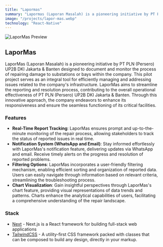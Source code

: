 ```yaml
---
title: "Lapormas"
summary: "Lapormas (Laporan Masalah) is a pioneering initiative by PT PLN (Persero) UP2B DKI Jakarta & Banten designed to document and monitor the process of repairing damage to substations or bays within the company. This pilot project serves as an integral tool for efficiently managing and addressing issues related to the company's infrastructure. LaporMas aims to streamline the reporting and resolution process, contributing to the overall operational effectiveness of PT PLN (Persero) UP2B DKI Jakarta & Banten. Through this innovative approach, the company endeavors to enhance its responsiveness and ensure the seamless functioning of its critical facilities."
image: "/projects/lapor-mas.webp"
technology: "React-Native"
---
```


![LaporMas Preview](/projects/lapor-mas.webp)

## LaporMas
LaporMas (Laporan Masalah) is a pioneering initiative by PT PLN (Persero) UP2B DKI Jakarta & Banten designed to document and monitor the process of repairing damage to substations or bays within the company. This pilot project serves as an integral tool for efficiently managing and addressing issues related to the company's infrastructure. LaporMas aims to streamline the reporting and resolution process, contributing to the overall operational effectiveness of PT PLN (Persero) UP2B DKI Jakarta & Banten. Through this innovative approach, the company endeavors to enhance its responsiveness and ensure the seamless functioning of its critical facilities.

### Features
- **Real-Time Report Tracking**: LaporMas ensures prompt and up-to-the-minute monitoring of the repair process, allowing stakeholders to track the status of reported issues in real time.
- **Notification System (WhatsApp and Email)**: Stay informed effortlessly with LaporMas's notification feature, delivering updates via WhatsApp and email. Receive timely alerts on the progress and resolution of reported problems.
- **Filtering Options**: LaporMas incorporates a user-friendly filtering mechanism, enabling efficient sorting and organization of reported data. Users can easily navigate through information based on relevant criteria, streamlining the troubleshooting process.
- **Chart Visualization**: Gain insightful perspectives through LaporMas's chart feature, providing visual representations of data trends and patterns. Charts enhance the analytical capabilities of users, facilitating a comprehensive understanding of the repair landscape.

### Stack
- [Next](https://nextjs.org) - Next.js is a React framework for building full-stack web applications
- [TailwindCSS](https://tailwindcss.com) - A utility-first CSS framework packed with classes that can be composed to build any design, directly in your markup.

